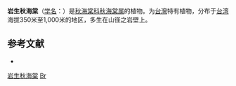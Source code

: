 {{Speciesbox
| taxon = Begonia ravenii
| authority =[[C.I.Peng_&_Y.K.Chen|C.I.Peng & Y.K.Chen]], 1988
}}

'''岩生秋海棠'''（[[学名|学名]]：{{lang|la|''Begonia ravenii''}}）是[[秋海棠科|秋海棠科]][[秋海棠属|秋海棠属]]的植物。为[[台灣|台灣]]特有植物，分布于[[台湾|台湾]]海拔350米至1,000米的地区，多生在山径之岩壁上。

== 参考文献 ==
<div class="references-small">
* {{cite web| url =http://www.bioinfo.cn/db05/KmzwSpecies.php?action=view&id=29464| title =岩生秋海棠| work =《中国高等植物数据库全库》| publisher =中国科学院微生物研究所| author =昆明植物研究所| accessdate =2009-02-26| deadurl =yes| archiveurl =https://web.archive.org/web/20160305041236/http://www.bioinfo.cn/db05/KmzwSpecies.php?action=view&id=29464| archivedate =2016-03-05}}
</div>
{{Taxonbar|from=Q11049568}}

[[Category:秋海棠属|岩生秋海棠]]
[[Category:臺灣特有植物|Br]]


{{植物小作品}}